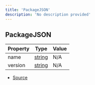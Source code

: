 ```yaml
---
title: 'PackageJSON'
description: 'No description provided'
---
```


## PackageJSON

| Property | Type                                                                                              | Value |
| -------- | ------------------------------------------------------------------------------------------------- | ----- |
| name     | [string](https://developer.mozilla.org/en-US/docs/Web/JavaScript/Reference/Global_Objects/String) | N/A   |
| version  | [string](https://developer.mozilla.org/en-US/docs/Web/JavaScript/Reference/Global_Objects/String) | N/A   |

- [Source](https://github.com/androz2091/discord-player/blob/ce04b3f4c6671029ce4d4aa9090e56ac7e7f5666/packages/discord-player/src/utils/DependencyReportGenerator.ts#L4)
